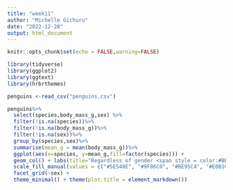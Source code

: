 ```yaml
---
title: "week11"
author: "Michelle Gichuru"
date: "2022-12-28"
output: html_document
---
```


```r
knitr::opts_chunk$set(echo = FALSE,warning=FALSE)
```


```r
library(tidyverse)
library(ggplot2)
library(ggtext)
library(hrbrthemes)
```



```r
penguins <-read_csv("penguins.csv")
```



```r
penguins%>%
  select(species,body_mass_g,sex) %>%
  filter(!is.na(species))%>%
  filter(!is.na(body_mass_g))%>%
  filter(!is.na(sex))%>%
  group_by(species,sex)%>%
  summarise(mean_g = mean(body_mass_g))%>%
  ggplot(aes(x=species, y=mean_g,fill=factor(species))) + 
  geom_col() + labs(title="Regardless of gender <span style = color:#BE95C4> Gentoo species </span> have the **highest** <br> body mass",y="Mean body mass in grams",x="") +
  scale_fill_manual(values = c("#5E548E", "#9F86C0", "#BE95C4", "#E0B1CB")) +
  facet_grid(~sex) +
  theme_minimal() + theme(plot.title = element_markdown())
```



```r

```



```r

```

